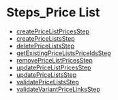 
# Steps\_Price List

- [createPriceListPricesStep](../Steps_Price_List/functions/core_flows.Price_List.Steps_Price_List.createPriceListPricesStep/page.mdx)
- [createPriceListsStep](../Steps_Price_List/functions/core_flows.Price_List.Steps_Price_List.createPriceListsStep/page.mdx)
- [deletePriceListsStep](../Steps_Price_List/functions/core_flows.Price_List.Steps_Price_List.deletePriceListsStep/page.mdx)
- [getExistingPriceListsPriceIdsStep](../Steps_Price_List/functions/core_flows.Price_List.Steps_Price_List.getExistingPriceListsPriceIdsStep/page.mdx)
- [removePriceListPricesStep](../Steps_Price_List/functions/core_flows.Price_List.Steps_Price_List.removePriceListPricesStep/page.mdx)
- [updatePriceListPricesStep](../Steps_Price_List/functions/core_flows.Price_List.Steps_Price_List.updatePriceListPricesStep/page.mdx)
- [updatePriceListsStep](../Steps_Price_List/functions/core_flows.Price_List.Steps_Price_List.updatePriceListsStep/page.mdx)
- [validatePriceListsStep](../Steps_Price_List/functions/core_flows.Price_List.Steps_Price_List.validatePriceListsStep/page.mdx)
- [validateVariantPriceLinksStep](../Steps_Price_List/functions/core_flows.Price_List.Steps_Price_List.validateVariantPriceLinksStep/page.mdx)
